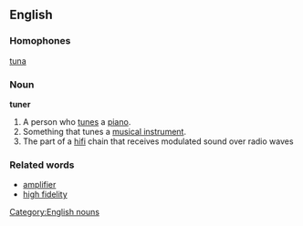 ==English==
===Homophones===
[[tuna]]
===Noun===
'''tuner'''

# A person who [[tune]]s a [[piano]].
# Something that tunes a [[musical instrument]].
# The part of a [[hifi]] chain that receives modulated sound over radio waves

===Related words===
*[[amplifier]]
*[[high fidelity]]

[[Category:English nouns]]